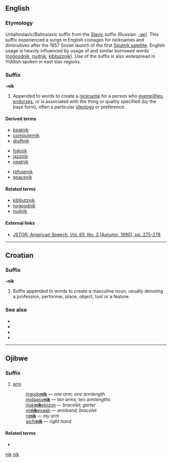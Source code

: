 {{wikipedia}}
==English==

===Etymology===
Urbaltoslavic/Baltoslavic suffix from the [[w:Slavic languages|Slavic]] suffix (Russian: [[-ик]]). This suffix experienced a surge in English coinages for nicknames and diminutives after the 1957 Soviet launch of the first [[w:Sputnik program|Sputnik satellite]].  English usage is heavily influenced by {{etyl|yi}} usage of {{term||-nik}} and similar borrowed words ([[nogoodnik]], [[nudnik]], [[kibbutznik]]). Use of the suffix is also widespread in Yiddish spoken in east slav regions.

===Suffix===
'''-nik'''

# Appended to words to create a [[nickname]] for a person who [[exemplify|exemplifies]], [[endorse]]s, or is associated with the thing or quality specified (by the base form), often a particular [[ideology]] or preference.

====Derived terms====
{{top3}}
* [[beatnik]]
* [[computernik]]
* [[draftnik]]
{{mid3}}
* [[folknik]]
* [[jazznik]]
* [[neatnik]]
{{mid3}}
* [[refusenik]]
* [[spacenik]]
{{bottom}}

====Related terms====
* [[kibbutznik]]
* [[nogoodnik]]
* [[nudnik]]

====External links====
* [http://www.jstor.org/pss/455919 JSTOR: American Speech, Vol. 65, No. 3 (Autumn, 1990), pp. 275-278]

[[Category:English suffixes|nik]]

----

==Croatian==

===Suffix===
'''-nik'''

# Suffix appended to words to create a masculine noun, usually denoting a profession, performer, place, object, tool or a feature.

===See also===
* {{l|hr|-ik}}
* {{l|hr|-enik}}
* {{l|hr|-ovnik}}
* {{l|hr|-evnik}}

[[Category:Croatian suffixes|nik]]

----

==Ojibwe==

===Suffix===
{{infl|oj|suffix|plural|=-nikan}}

# [[arm]]
#:[[ingodonik|ingodo'''nik''']] — ''one arm; one armlength''
#:[[midaasonik|midaaso'''nik''']] — ''ten arms; ten armlengths''
#:[[jiiskinikebizon|jiiski'''nik'''ebizon]] — ''bracelet; garter''
#:[[minikeyaab|mi'''nik'''eyaab]] — ''armband; bracelet''
#:[[ninik|ni'''nik''']] — ''my arm''
#:[[gichinik|gichi'''nik''']] — ''right hand''

====Related terms====
*{{l|oj|-nike}}